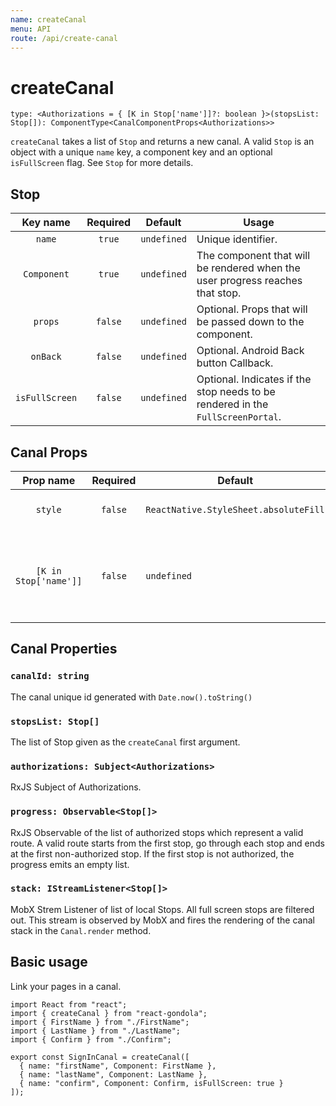 ```yaml
---
name: createCanal
menu: API
route: /api/create-canal
---
```


# createCanal

`type: <Authorizations = { [K in Stop['name']]?: boolean }>(stopsList: Stop[]): ComponentType<CanalComponentProps<Authorizations>>`

`createCanal` takes a list of `Stop` and returns a new canal. A valid `Stop` is an object with a unique `name` key, a component key and an optional `isFullScreen` flag. See `Stop` for more details.

## Stop

|    Key name    | Required | Default     | Usage                                                                           |
| :------------: | :------: | ----------- | ------------------------------------------------------------------------------- |
|     `name`     |  `true`  | `undefined` | Unique identifier.                                                              |
|  `Component`   |  `true`  | `undefined` | The component that will be rendered when the user progress reaches that stop.   |
|    `props`     | `false`  | `undefined` | Optional. Props that will be passed down to the component.                      |
|    `onBack`    | `false`  | `undefined` | Optional. Android Back button Callback.                                         |
| `isFullScreen` | `false`  | `undefined` | Optional. Indicates if the stop needs to be rendered in the `FullScreenPortal`. |

## Canal Props

|       Prop name       | Required | Default                               | Usage                                                                           |
| :-------------------: | :------: | ------------------------------------- | ------------------------------------------------------------------------------- |
|        `style`        | `false`  | `ReactNative.StyleSheet.absoluteFill` | Style applied to the Canal wrapper.                                             |
| `[K in Stop['name']]` | `false`  | `undefined`                           | Indicates to the canal that we are authorized to render the corresponding stop. |

## Canal Properties

### `canalId: string`

The canal unique id generated with `Date.now().toString()`

### `stopsList: Stop[]`

The list of Stop given as the `createCanal` first argument.

### `authorizations: Subject<Authorizations>`

RxJS Subject of Authorizations.

### `progress: Observable<Stop[]>`

RxJS Observable of the list of authorized stops which represent a valid route. A valid route starts from the first stop, go through each stop and ends at the first non-authorized stop. If the first stop is not authorized, the progress emits an empty list.

### `stack: IStreamListener<Stop[]>`

MobX Strem Listener of list of local Stops. All full screen stops are filtered out. This stream is observed by MobX and fires the rendering of the canal stack in the `Canal.render` method.

## Basic usage

Link your pages in a canal.

```tsx
import React from "react";
import { createCanal } from "react-gondola";
import { FirstName } from "./FirstName";
import { LastName } from "./LastName";
import { Confirm } from "./Confirm";

export const SignInCanal = createCanal([
  { name: "firstName", Component: FirstName },
  { name: "lastName", Component: LastName },
  { name: "confirm", Component: Confirm, isFullScreen: true }
]);
```
